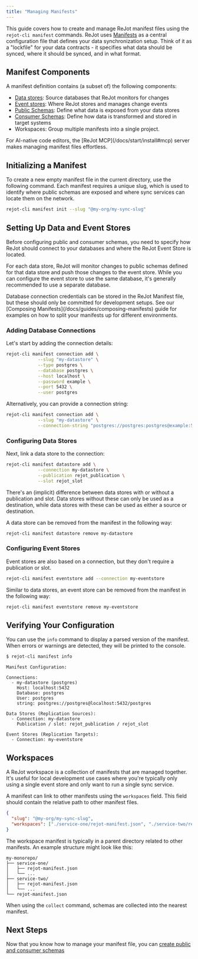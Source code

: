 ```yaml
---
title: "Managing Manifests"
---
```



This guide covers how to create and manage ReJot manifest files using the `rejot-cli manifest`
commands. ReJot uses [Manifests](/docs/spec/manifest) as a central configuration file that defines
your data synchronization setup. Think of it as a "lockfile" for your data contracts - it specifies
what data should be synced, where it should be synced, and in what format.

## Manifest Components

A manifest definition contains (a subset of) the following components:

- [Data stores](/docs/spec/data-store): Source databases that ReJot monitors for changes
- [Event stores](/docs/spec/event-store): Where ReJot stores and manages change events
- [Public Schemas](/docs/spec/public-schema): Define what data is exposed from your data stores
- [Consumer Schemas](/docs/spec/consumer-schema): Define how data is transformed and stored in
  target systems
- Workspaces: Group multiple manifests into a single project.

<Notice type="TIP">
  For AI-native code editors, the [ReJot MCP](/docs/start/install#mcp) server makes managing
  manifest files effortless.
</Notice>

## Initializing a Manifest

To create a new empty manifest file in the current directory, use the following command. Each
manifest requires a unique slug, which is used to identify where public schemas are exposed and
where sync services can locate them on the network.

```bash
rejot-cli manifest init --slug "@my-org/my-sync-slug"
```

## Setting Up Data and Event Stores

Before configuring public and consumer schemas, you need to specify how ReJot should connect to your
databases and where the ReJot Event Store is located.

For each data store, ReJot will monitor changes to public schemas defined for that data store and
push those changes to the event store. While you can configure the event store to use the same
database, it's generally recommended to use a separate database.

<Notice type="WARNING">
  Database connection credentials can be stored in the ReJot Manifest file, but these should only be
  committed for development setups. See our [Composing Manifests](/docs/guides/composing-manifests)
  guide for examples on how to split your manifests up for different environments.
</Notice>

### Adding Database Connections

Let's start by adding the connection details:

```bash
rejot-cli manifest connection add \
            --slug "my-datastore" \
            --type postgres \
            --database postgres \
            --host localhost \
            --password example \
            --port 5432 \
            --user postgres
```

Alternatively, you can provide a connection string:

```bash
rejot-cli manifest connection add \
            --slug "my-datastore" \
            --connection-string "postgres://postgres:postgres@example:5432/postgres"
```

### Configuring Data Stores

Next, link a data store to the connection:

```bash
rejot-cli manifest datastore add \
            --connection my-datastore \
            --publication rejot_publication \
            --slot rejot_slot
```

There's an (implicit) difference between data stores with or without a publication and slot. Data
stores without these can only be used as a destination, while data stores with these can be used as
either a source or destination.

A data store can be removed from the manifest in the following way:

```bash
rejot-cli manifest datastore remove my-datastore
```

### Configuring Event Stores

Event stores are also based on a connection, but they don't require a publication or slot.

```bash
rejot-cli manifest eventstore add --connection my-eventstore
```

Similar to data stores, an event store can be removed from the manifest in the following way:

```bash
rejot-cli manifest eventstore remove my-eventstore
```

## Verifying Your Configuration

You can use the `info` command to display a parsed version of the manifest. When errors or warnings
are detected, they will be printed to the console.

```bash
$ rejot-cli manifest info
```

```
Manifest Configuration:

Connections:
  - my-datastore (postgres)
    Host: localhost:5432
    Database: postgres
    User: postgres
    string: postgres://postgres@localhost:5432/postgres

Data Stores (Replication Sources):
  - Connection: my-datastore
    Publication / slot: rejot_publication / rejot_slot

Event Stores (Replication Targets):
  - Connection: my-eventstore
```

## Workspaces

A ReJot workspace is a collection of manifests that are managed together. It's useful for local
development use cases where you're typically only using a single event store and only want to run a
single sync service.

A manifest can link to other manifests using the `workspaces` field. This field should contain the
relative path to other manifest files.

```json
{
  "slug": "@my-org/my-sync-slug",
  "workspaces": ["./service-one/rejot-manifest.json", "./service-two/rejot-manifest.json"]
}
```

The workspace manifest is typically in a parent directory related to other manifests. An example
structure might look like this:

```
my-monorepo/
├── service-one/
│   ├── rejot-manifest.json
│   └── ...
├── service-two/
│   ├── rejot-manifest.json
│   └── ...
└── rejot-manifest.json
```

When using the `collect` command, schemas are collected into the nearest manifest.

## Next Steps

Now that you know how to manage your manifest file, you can
[create public and consumer schemas](/docs/guides/defining-schemas)
